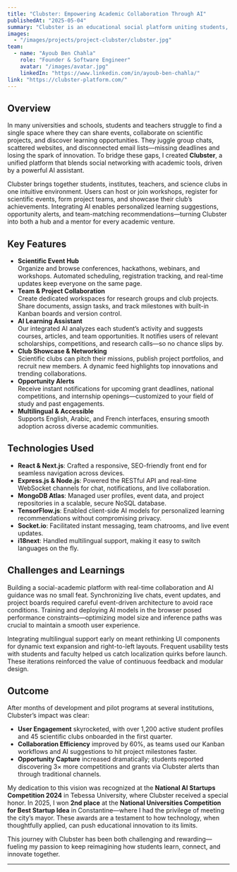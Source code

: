 ```yaml
---
title: "Clubster: Empowering Academic Collaboration Through AI"
publishedAt: "2025-05-04"
summary: "Clubster is an educational social platform uniting students, teachers, institutions, and scientific clubs — featuring event management, team collaboration, project showcases, and AI-driven learning support."
images:
  - "/images/projects/project-clubster/clubster.jpg"
team:
  - name: "Ayoub Ben Chahla"
    role: "Founder & Software Engineer"
    avatar: "/images/avatar.jpg"
    linkedIn: "https://www.linkedin.com/in/ayoub-ben-chahla/"
link: "https://clubster-platform.com/"
---
```


## Overview

In many universities and schools, students and teachers struggle to find a single space where they can share events, collaborate on scientific projects, and discover learning opportunities. They juggle group chats, scattered websites, and disconnected email lists—missing deadlines and losing the spark of innovation. To bridge these gaps, I created **Clubster**, a unified platform that blends social networking with academic tools, driven by a powerful AI assistant.

Clubster brings together students, institutes, teachers, and science clubs in one intuitive environment. Users can host or join workshops, register for scientific events, form project teams, and showcase their club’s achievements. Integrating AI enables personalized learning suggestions, opportunity alerts, and team-matching recommendations—turning Clubster into both a hub and a mentor for every academic venture.

## Key Features

- **Scientific Event Hub**  
  Organize and browse conferences, hackathons, webinars, and workshops. Automated scheduling, registration tracking, and real-time updates keep everyone on the same page.
- **Team & Project Collaboration**  
  Create dedicated workspaces for research groups and club projects. Share documents, assign tasks, and track milestones with built-in Kanban boards and version control.
- **AI Learning Assistant**  
  Our integrated AI analyzes each student’s activity and suggests courses, articles, and team opportunities. It notifies users of relevant scholarships, competitions, and research calls—so no chance slips by.
- **Club Showcase & Networking**  
  Scientific clubs can pitch their missions, publish project portfolios, and recruit new members. A dynamic feed highlights top innovations and trending collaborations.
- **Opportunity Alerts**  
  Receive instant notifications for upcoming grant deadlines, national competitions, and internship openings—customized to your field of study and past engagements.
- **Multilingual & Accessible**  
  Supports English, Arabic, and French interfaces, ensuring smooth adoption across diverse academic communities.

## Technologies Used

- **React & Next.js**: Crafted a responsive, SEO-friendly front end for seamless navigation across devices.  
- **Express.js & Node.js**: Powered the RESTful API and real-time WebSocket channels for chat, notifications, and live collaboration.  
- **MongoDB Atlas**: Managed user profiles, event data, and project repositories in a scalable, secure NoSQL database.  
- **TensorFlow.js**: Enabled client-side AI models for personalized learning recommendations without compromising privacy.  
- **Socket.io**: Facilitated instant messaging, team chatrooms, and live event updates.  
- **i18next**: Handled multilingual support, making it easy to switch languages on the fly.

## Challenges and Learnings

Building a social-academic platform with real-time collaboration and AI guidance was no small feat. Synchronizing live chats, event updates, and project boards required careful event-driven architecture to avoid race conditions. Training and deploying AI models in the browser posed performance constraints—optimizing model size and inference paths was crucial to maintain a smooth user experience.

Integrating multilingual support early on meant rethinking UI components for dynamic text expansion and right-to-left layouts. Frequent usability tests with students and faculty helped us catch localization quirks before launch. These iterations reinforced the value of continuous feedback and modular design.

## Outcome

After months of development and pilot programs at several institutions, Clubster’s impact was clear:

- **User Engagement** skyrocketed, with over 1,200 active student profiles and 45 scientific clubs onboarded in the first quarter.
- **Collaboration Efficiency** improved by 60%, as teams used our Kanban workflows and AI suggestions to hit project milestones faster.
- **Opportunity Capture** increased dramatically; students reported discovering 3× more competitions and grants via Clubster alerts than through traditional channels.

My dedication to this vision was recognized at the **National AI Startups Competition 2024** in Tebessa University, where Clubster received a special honor. In 2025, I won **2nd place** at the **National Universities Competition for Best Startup Idea** in Constantine—where I had the privilege of meeting the city’s mayor. These awards are a testament to how technology, when thoughtfully applied, can push educational innovation to its limits.

This journey with Clubster has been both challenging and rewarding—fueling my passion to keep reimagining how students learn, connect, and innovate together.

---
